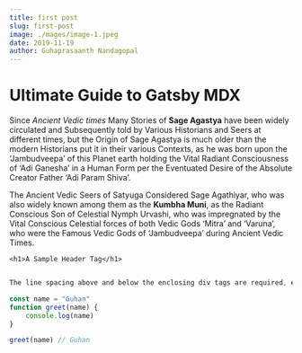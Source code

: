 ```yaml
---
title: first post
slug: first-post
image: ./mages/image-1.jpeg
date: 2019-11-19
author: Guhaprasaanth Nandagopal
---
```



# Ultimate Guide to Gatsby MDX  

<div className="codeBlock">

Since _Ancient Vedic times_ Many Stories of **Sage Agastya** have been widely circulated and Subsequently told by Various Historians and Seers at different times, but the Origin of Sage Agastya is much older than the modern Historians put it in their various Contexts, as he was born upon the ‘Jambudveepa’ of this Planet earth holding the Vital Radiant Consciousness of ‘Adi Ganesha’ in a Human Form per the Eventuated Desire of the Absolute Creator Father ‘Adi Param Shiva’.

The Ancient Vedic Seers of Satyuga Considered Sage Agathiyar, who was also widely known among them as the **Kumbha Muni**, as the Radiant Conscious Son of Celestial Nymph Urvashi, who was impregnated by the Vital Conscious Celestial forces of both Vedic Gods ‘Mitra’ and ‘Varuna’, who were the Famous Vedic Gods of ‘Jambudveepa’ during Ancient Vedic Times.

`<h1>A Sample Header Tag</h1>`

</div>

<Counter />

<div className="codeBlock">

```javascript 

The line spacing above and below the enclosing div tags are required, else it will cause errors

const name = "Guhan"
function greet(name) {
    console.log(name)
}

greet(name) // Guhan
```

</div>